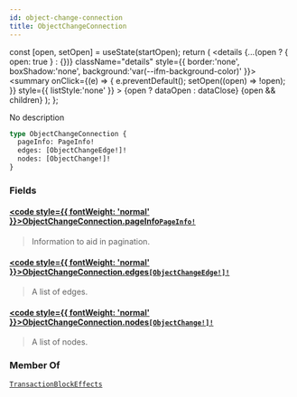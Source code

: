 ```yaml
---
id: object-change-connection
title: ObjectChangeConnection
---
```









  const [open, setOpen] = useState(startOpen);
  return (
    <details {...(open ? { open: true } : {})} className="details" style={{ border:'none', boxShadow:'none', background:'var(--ifm-background-color)' }}>
      <summary
        onClick={(e) => {
          e.preventDefault();
          setOpen((open) => !open);
        }}
        style={{ listStyle:'none' }}
      >
      {open ? dataOpen : dataClose}
      </summary>
      {open && children}
    </details>
  );
};








No description


```graphql
type ObjectChangeConnection {
  pageInfo: PageInfo!
  edges: [ObjectChangeEdge!]!
  nodes: [ObjectChange!]!
}
```




### Fields

#### [<code style={{ fontWeight: 'normal' }}>ObjectChangeConnection.<b>pageInfo</b></code>](#)<Bullet />[`PageInfo!`](/references/iota-api/iota-graphql/reference/types/objects/page-info) <Badge class="badge badge--secondary" text="non-null"/> <Badge class="badge badge--secondary" text="object"/> 
> 
> 
> Information to aid in pagination.
> 

#### [<code style={{ fontWeight: 'normal' }}>ObjectChangeConnection.<b>edges</b></code>](#)<Bullet />[`[ObjectChangeEdge!]!`](/references/iota-api/iota-graphql/reference/types/objects/object-change-edge) <Badge class="badge badge--secondary" text="non-null"/> <Badge class="badge badge--secondary" text="object"/> 
> 
> 
> A list of edges.
> 

#### [<code style={{ fontWeight: 'normal' }}>ObjectChangeConnection.<b>nodes</b></code>](#)<Bullet />[`[ObjectChange!]!`](/references/iota-api/iota-graphql/reference/types/objects/object-change) <Badge class="badge badge--secondary" text="non-null"/> <Badge class="badge badge--secondary" text="object"/> 
> 
> 
> A list of nodes.
> 





### Member Of

[`TransactionBlockEffects`](/references/iota-api/iota-graphql/reference/types/objects/transaction-block-effects)  <Badge class="badge badge--secondary" text="object"/>

